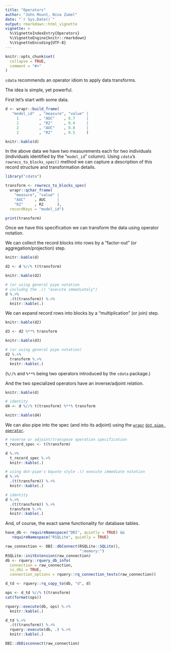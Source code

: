 ```yaml
---
title: "Operators"
author: "John Mount, Nina Zumel"
date: "`r Sys.Date()`"
output: rmarkdown::html_vignette
vignette: >
  %\VignetteIndexEntry{Operators}
  %\VignetteEngine{knitr::rmarkdown}
  %\VignetteEncoding{UTF-8}
---
```


```r
knitr::opts_chunk$set(
  collapse = TRUE,
  comment = "#>"
)
```

`cdata` recommends an operator idiom to apply data transforms.

The idea is simple, yet powerful.  

First let's start with some data.

```r

d <- wrapr::build_frame(
   "model_id"  , "measure", "value" |
     1         , "AUC"    , 0.7     |
     1         , "R2"     , 0.4     |
     2         , "AUC"    , 0.8     |
     2         , "R2"     , 0.5     )

knitr::kable(d)
```

In the above data we have two measurements each for two individuals (individuals identified by the "`model_id`" column).  Using `cdata`'s `rowrecs_to_blocks_spec()` method we can capture a description of this record structure and transformation details.

```r
library("cdata")

transform <- rowrecs_to_blocks_spec(
  wrapr::qchar_frame(
    "measure", "value" |
    "AUC"    , AUC     |
    "R2"     , R2      ),
  recordKeys = "model_id")

print(transform)
```

Once we have this specification we can transform the data using operator notation.

We can collect the record blocks into rows by a "factor-out" (or aggregation/projection) step.

```r
knitr::kable(d)

d2 <- d %//% t(transform)

knitr::kable(d2)

# (or using general pipe notation 
# includng the .() "execute immediately")
d %.>% 
  .(t(transform)) %.>% 
  knitr::kable(.)
```

We can expand record rows into blocks by a "multiplication" (or join) step.

```r
knitr::kable(d2)

d3 <- d2 %**% transform

knitr::kable(d3)

# (or using general pipe notation)
d2 %.>% 
  transform %.>% 
  knitr::kable(.)
```

(`%//%` and `%**%` being two operators introduced by the `cdata` package.)

And the two specialized operators have an inverse/adjoint relation.

```r
knitr::kable(d)

# identity
d4 <- d %//% t(transform) %**% transform

knitr::kable(d4)
```


We can also pipe into the spec (and into its adjoint) using the [`wrapr`](https://github.com/WinVector/wrapr) [`dot pipe operator`](https://winvector.github.io/wrapr/reference/dot_arrow.html).

```r
# reverse or adjoint/transpose operation specification
t_record_spec <- t(transform)

d %.>% 
  t_record_spec %.>%
  knitr::kable(.)

# using dot-pipe's bquote style .() execute immediate notation
d %.>% 
  .(t(transform)) %.>%
  knitr::kable(.)

# identity
d %.>% 
  .(t(transform)) %.>% 
  transform %.>%
  knitr::kable(.)
```

And, of course, the exact same functionality for database tables.

```r
have_db <- requireNamespace("DBI", quietly = TRUE) &&
   requireNamespace("RSQLite", quietly = TRUE)
```

```r
raw_connection <- DBI::dbConnect(RSQLite::SQLite(), 
                                 ":memory:")
RSQLite::initExtension(raw_connection)
db <- rquery::rquery_db_info(
  connection = raw_connection,
  is_dbi = TRUE,
  connection_options = rquery::rq_connection_tests(raw_connection))

d_td <- rquery::rq_copy_to(db, "d", d)
```

```r
ops <- d_td %//% t(transform)
cat(format(ops))

rquery::execute(db, ops) %.>%
  knitr::kable(.)

d_td %.>% 
  .(t(transform)) %.>%
  rquery::execute(db, .) %.>%
  knitr::kable(.)
```


```r
DBI::dbDisconnect(raw_connection)
```




